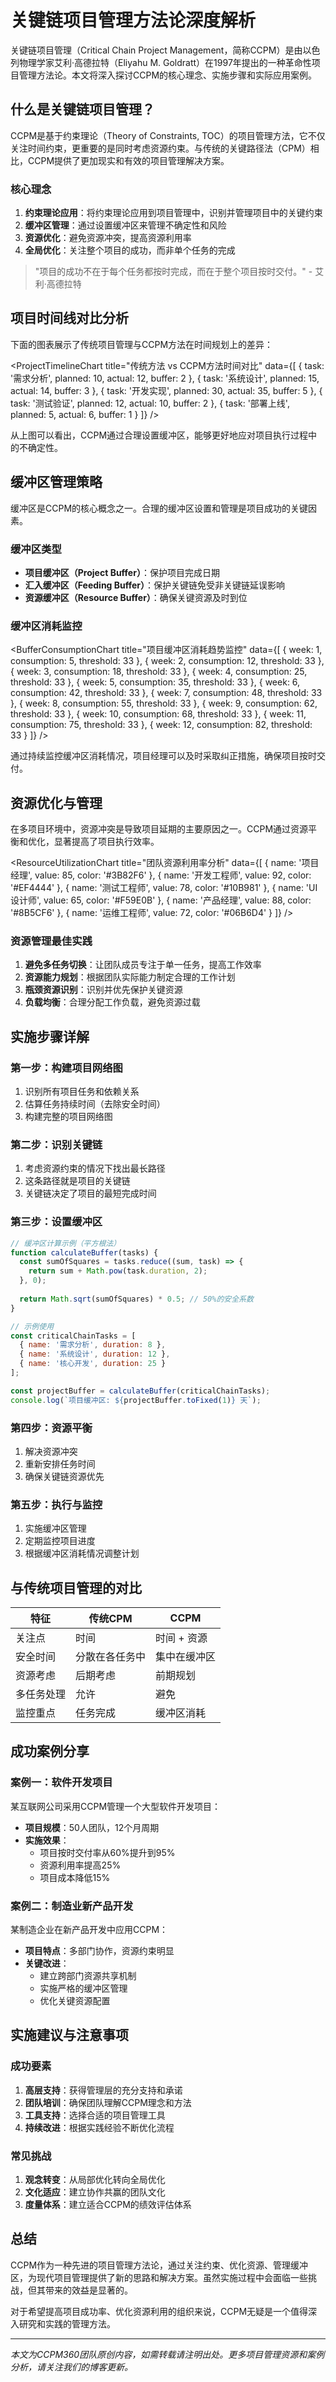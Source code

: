 
# 关键链项目管理方法论深度解析

关键链项目管理（Critical Chain Project Management，简称CCPM）是由以色列物理学家艾利·高德拉特（Eliyahu M. Goldratt）在1997年提出的一种革命性项目管理方法论。本文将深入探讨CCPM的核心理念、实施步骤和实际应用案例。

## 什么是关键链项目管理？

CCPM是基于约束理论（Theory of Constraints, TOC）的项目管理方法，它不仅关注时间约束，更重要的是同时考虑资源约束。与传统的关键路径法（CPM）相比，CCPM提供了更加现实和有效的项目管理解决方案。

### 核心理念

1. **约束理论应用**：将约束理论应用到项目管理中，识别并管理项目中的关键约束
2. **缓冲区管理**：通过设置缓冲区来管理不确定性和风险
3. **资源优化**：避免资源冲突，提高资源利用率
4. **全局优化**：关注整个项目的成功，而非单个任务的完成

> "项目的成功不在于每个任务都按时完成，而在于整个项目按时交付。" - 艾利·高德拉特

## 项目时间线对比分析

下面的图表展示了传统项目管理与CCPM方法在时间规划上的差异：

<ProjectTimelineChart 
  title="传统方法 vs CCPM方法时间对比"
  data={[
    { task: '需求分析', planned: 10, actual: 12, buffer: 2 },
    { task: '系统设计', planned: 15, actual: 14, buffer: 3 },
    { task: '开发实现', planned: 30, actual: 35, buffer: 5 },
    { task: '测试验证', planned: 12, actual: 10, buffer: 2 },
    { task: '部署上线', planned: 5, actual: 6, buffer: 1 }
  ]}
/>

从上图可以看出，CCPM通过合理设置缓冲区，能够更好地应对项目执行过程中的不确定性。

## 缓冲区管理策略

缓冲区是CCPM的核心概念之一。合理的缓冲区设置和管理是项目成功的关键因素。

### 缓冲区类型

- **项目缓冲区（Project Buffer）**：保护项目完成日期
- **汇入缓冲区（Feeding Buffer）**：保护关键链免受非关键链延误影响
- **资源缓冲区（Resource Buffer）**：确保关键资源及时到位

### 缓冲区消耗监控

<BufferConsumptionChart 
  title="项目缓冲区消耗趋势监控"
  data={[
    { week: 1, consumption: 5, threshold: 33 },
    { week: 2, consumption: 12, threshold: 33 },
    { week: 3, consumption: 18, threshold: 33 },
    { week: 4, consumption: 25, threshold: 33 },
    { week: 5, consumption: 35, threshold: 33 },
    { week: 6, consumption: 42, threshold: 33 },
    { week: 7, consumption: 48, threshold: 33 },
    { week: 8, consumption: 55, threshold: 33 },
    { week: 9, consumption: 62, threshold: 33 },
    { week: 10, consumption: 68, threshold: 33 },
    { week: 11, consumption: 75, threshold: 33 },
    { week: 12, consumption: 82, threshold: 33 }
  ]}
/>

通过持续监控缓冲区消耗情况，项目经理可以及时采取纠正措施，确保项目按时交付。

## 资源优化与管理

在多项目环境中，资源冲突是导致项目延期的主要原因之一。CCPM通过资源平衡和优化，显著提高了项目执行效率。

<ResourceUtilizationChart 
  title="团队资源利用率分析"
  data={[
    { name: '项目经理', value: 85, color: '#3B82F6' },
    { name: '开发工程师', value: 92, color: '#EF4444' },
    { name: '测试工程师', value: 78, color: '#10B981' },
    { name: 'UI设计师', value: 65, color: '#F59E0B' },
    { name: '产品经理', value: 88, color: '#8B5CF6' },
    { name: '运维工程师', value: 72, color: '#06B6D4' }
  ]}
/>

### 资源管理最佳实践

1. **避免多任务切换**：让团队成员专注于单一任务，提高工作效率
2. **资源能力规划**：根据团队实际能力制定合理的工作计划
3. **瓶颈资源识别**：识别并优先保护关键资源
4. **负载均衡**：合理分配工作负载，避免资源过载

## 实施步骤详解

### 第一步：构建项目网络图

1. 识别所有项目任务和依赖关系
2. 估算任务持续时间（去除安全时间）
3. 构建完整的项目网络图

### 第二步：识别关键链

1. 考虑资源约束的情况下找出最长路径
2. 这条路径就是项目的关键链
3. 关键链决定了项目的最短完成时间

### 第三步：设置缓冲区

```javascript
// 缓冲区计算示例（平方根法）
function calculateBuffer(tasks) {
  const sumOfSquares = tasks.reduce((sum, task) => {
    return sum + Math.pow(task.duration, 2);
  }, 0);
  
  return Math.sqrt(sumOfSquares) * 0.5; // 50%的安全系数
}

// 示例使用
const criticalChainTasks = [
  { name: '需求分析', duration: 8 },
  { name: '系统设计', duration: 12 },
  { name: '核心开发', duration: 25 }
];

const projectBuffer = calculateBuffer(criticalChainTasks);
console.log(`项目缓冲区: ${projectBuffer.toFixed(1)} 天`);
```

### 第四步：资源平衡

1. 解决资源冲突
2. 重新安排任务时间
3. 确保关键链资源优先

### 第五步：执行与监控

1. 实施缓冲区管理
2. 定期监控项目进度
3. 根据缓冲区消耗情况调整计划

## 与传统项目管理的对比

| 特征 | 传统CPM | CCPM |
|------|---------|------|
| 关注点 | 时间 | 时间 + 资源 |
| 安全时间 | 分散在各任务中 | 集中在缓冲区 |
| 资源考虑 | 后期考虑 | 前期规划 |
| 多任务处理 | 允许 | 避免 |
| 监控重点 | 任务完成 | 缓冲区消耗 |

## 成功案例分享

### 案例一：软件开发项目

某互联网公司采用CCPM管理一个大型软件开发项目：

- **项目规模**：50人团队，12个月周期
- **实施效果**：
  - 项目按时交付率从60%提升到95%
  - 资源利用率提高25%
  - 项目成本降低15%

### 案例二：制造业新产品开发

某制造企业在新产品开发中应用CCPM：

- **项目特点**：多部门协作，资源约束明显
- **关键改进**：
  - 建立跨部门资源共享机制
  - 实施严格的缓冲区管理
  - 优化关键资源配置

## 实施建议与注意事项

### 成功要素

1. **高层支持**：获得管理层的充分支持和承诺
2. **团队培训**：确保团队理解CCPM理念和方法
3. **工具支持**：选择合适的项目管理工具
4. **持续改进**：根据实践经验不断优化流程

### 常见挑战

1. **观念转变**：从局部优化转向全局优化
2. **文化适应**：建立协作共赢的团队文化
3. **度量体系**：建立适合CCPM的绩效评估体系

## 总结

CCPM作为一种先进的项目管理方法论，通过关注约束、优化资源、管理缓冲区，为现代项目管理提供了新的思路和解决方案。虽然实施过程中会面临一些挑战，但其带来的效益是显著的。

对于希望提高项目成功率、优化资源利用的组织来说，CCPM无疑是一个值得深入研究和实践的管理方法。

---

*本文为CCPM360团队原创内容，如需转载请注明出处。更多项目管理资源和案例分析，请关注我们的博客更新。*